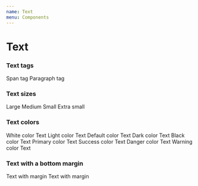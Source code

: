 ```yaml
---
name: Text
menu: Components
---
```




# Text

<Props of={Text} />


### Text tags

<Playground>
  <Text as="span">Span tag</Text>
  <Text as="p">Paragraph tag</Text>
</Playground>


### Text sizes

<Playground>
  <Text sizing="l">Large</Text>
  <Text sizing="m">Medium</Text>
  <Text sizing="s">Small</Text>
  <Text sizing="xs">Extra small</Text>
</Playground>


### Text colors

<Playground>
  <ColorBox bgColor="darkest">
    <Text color="white">White color Text</Text>
  </ColorBox>
  <Text color="light">Light color Text</Text>
  <Text color="default">Default color Text</Text>
  <Text color="dark">Dark color Text</Text>
  <Text color="black">Black color Text</Text>
  <Text color="primary">Primary color Text</Text>
  <Text color="success">Success color Text</Text>
  <Text color="danger">Danger color Text</Text>
  <Text color="warning">Warning color Text</Text>
</Playground>


### Text with a bottom margin

<Playground>
  <Text marginBottom={true}>Text with margin</Text>
  <Text marginBottom={true}>Text with margin</Text>
</Playground>
